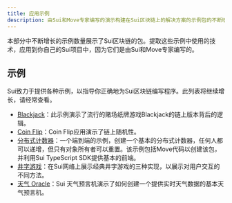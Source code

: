 ```yaml
---
title: 应用示例
description: 由Sui和Move专家编写的演示构建在Sui区块链上的解决方案的示例包的不断增长列表。使用这些示例来学习Sui和Move，并提取你可以应用于自己的Sui项目的技术。
---
```


本部分中不断增长的示例数量展示了Sui区块链的包。提取这些示例中使用的技术，应用到你自己的Sui项目中，因为它们是由Sui和Move专家编写的。

## 示例

Sui致力于提供各种示例，以指导你正确地为Sui区块链编写程序。此列表将继续增长，请经常查看。

- [Blackjack](./app-examples/blackjack.mdx)：此示例演示了流行的赌场纸牌游戏Blackjack的链上版本背后的逻辑。
- [Coin Flip](./app-examples/coin-flip.mdx)：Coin Flip应用演示了链上随机性。
- [分布式计数器](./app-examples/e2e-counter.mdx)：一个端到端的示例，创建一个基本的分布式计数器，任何人都可以递增，但只有对象所有者可以重置。该示例包括Move代码以创建该包，并利用Sui TypeScript SDK提供基本的前端。
- [井字游戏](./app-examples/tic-tac-toe.mdx)：在Sui网络上展示经典井字游戏的三种实现，以展示对用户交互的不同方法。
- [天气 Oracle](./app-examples/weather-oracle.mdx)：Sui 天气预言机演示了如何创建一个提供实时天气数据的基本天气预言机。

